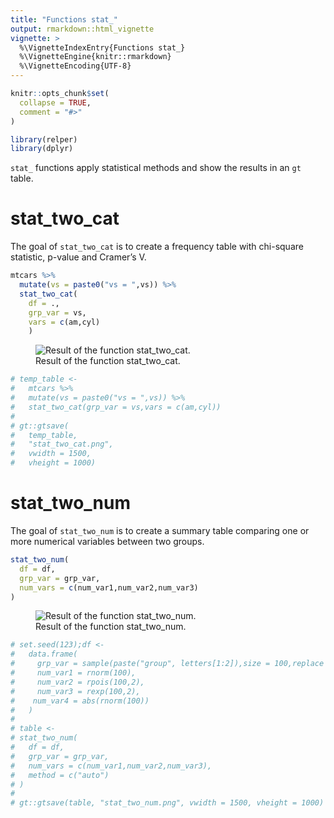 ```yaml
---
title: "Functions stat_"
output: rmarkdown::html_vignette
vignette: >
  %\VignetteIndexEntry{Functions stat_}
  %\VignetteEngine{knitr::rmarkdown}
  %\VignetteEncoding{UTF-8}
---
```


```r
knitr::opts_chunk$set(
  collapse = TRUE,
  comment = "#>"
)
```

```r
library(relper)
library(dplyr)
```

`stat_` functions apply statistical methods and show the results in an `gt` table.

# stat_two_cat

The goal of `stat_two_cat` is to create a frequency table with chi-square statistic, p-value and Cramer's V.

```r
mtcars %>%
  mutate(vs = paste0("vs = ",vs)) %>%
  stat_two_cat(
    df = .,
    grp_var = vs,
    vars = c(am,cyl)
    )
```

![Result of the function stat_two_cat.](./figs/stat_two_cat.png)


```r

# temp_table <- 
#   mtcars %>%
#   mutate(vs = paste0("vs = ",vs)) %>%
#   stat_two_cat(grp_var = vs,vars = c(am,cyl))
# 
# gt::gtsave(
#   temp_table,
#   "stat_two_cat.png",
#   vwidth = 1500,
#   vheight = 1000)

```

# stat_two_num

The goal of `stat_two_num` is to create a summary table comparing one or more numerical variables between two groups.

```r

stat_two_num(
  df = df,
  grp_var = grp_var,
  num_vars = c(num_var1,num_var2,num_var3)
)

```

![Result of the function stat_two_num.](./figs/stat_two_num.png)


```r
# set.seed(123);df <-
#   data.frame(
#     grp_var = sample(paste("group", letters[1:2]),size = 100,replace = TRUE),
#     num_var1 = rnorm(100),
#     num_var2 = rpois(100,2),
#     num_var3 = rexp(100,2),
#    num_var4 = abs(rnorm(100))
#   )
# 
# table <- 
# stat_two_num(
#   df = df,
#   grp_var = grp_var,
#   num_vars = c(num_var1,num_var2,num_var3),
#   method = c("auto")
# )
# 
# gt::gtsave(table, "stat_two_num.png", vwidth = 1500, vheight = 1000)

```


